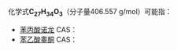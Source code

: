 {{DISPLAYTITLE:C<sub>27</sub>H<sub>34</sub>O<sub>3</sub>}}{{MolFormDisambigNav|C=27|H=34|O=3}}
化学式'''C<sub>27</sub>H<sub>34</sub>O<sub>3</sub>'''（分子量406.557 g/mol）可能指：

* [[苯丙酸诺龙|苯丙酸诺龙]]  CAS：{{CAS|434-22-0}}
* [[苯乙酸睾酮|苯乙酸睾酮]]  CAS：{{CAS|5704-03-0}}

{{MolFormDisambig}}